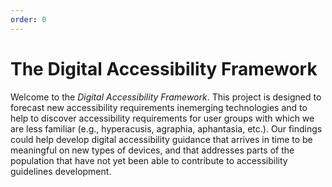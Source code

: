 ```yaml
---
order: 0
---
```


# The Digital Accessibility Framework

Welcome to the _Digital Accessibility Framework_. This project is designed to forecast new accessibility requirements inemerging technologies and to help to discover accessibility requirements for user groups with which we are less familiar (e.g., hyperacusis, agraphia, aphantasia, etc.). Our findings could help develop digital accessibility guidance that arrives in time to be meaningful on new types of devices, and that addresses parts of the population that have not yet been able to contribute to accessibility guidelines development.